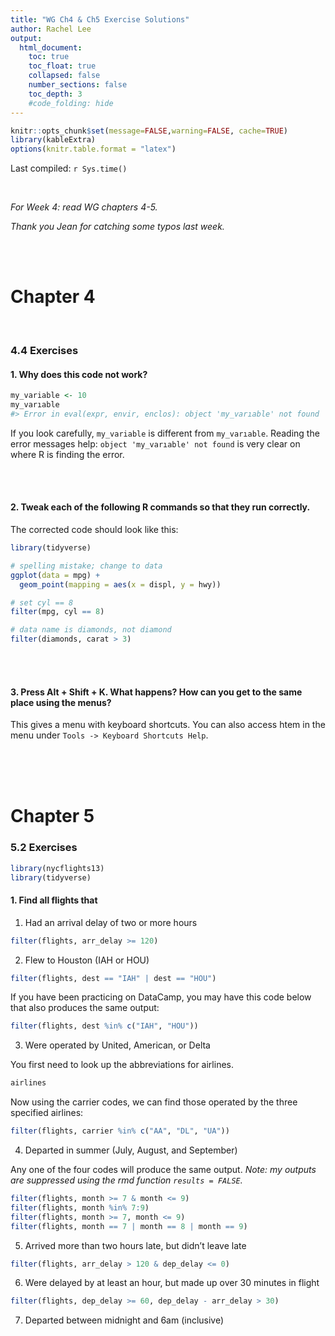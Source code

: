 ```yaml
---
title: "WG Ch4 & Ch5 Exercise Solutions"
author: Rachel Lee
output:
  html_document:
    toc: true
    toc_float: true
    collapsed: false
    number_sections: false
    toc_depth: 3
    #code_folding: hide
---
```


```r
knitr::opts_chunk$set(message=FALSE,warning=FALSE, cache=TRUE)
library(kableExtra)
options(knitr.table.format = "latex")
```

Last compiled: `r Sys.time()`

<br>

*For Week 4: read WG chapters 4-5.*  

*Thank you Jean for catching some typos last week.*

<br>
<br>

# Chapter 4
<br>

### 4.4 Exercises

#### 1. Why does this code not work?
```r
my_variable <- 10
my_varıable
#> Error in eval(expr, envir, enclos): object 'my_varıable' not found
```

If you look carefully, `my_variable` is different from `my_varıable`. Reading the error messages help: `object 'my_varıable' not found` is very clear on where R is finding the error.  

<br>
<br>

#### 2. Tweak each of the following R commands so that they run correctly.

The corrected code should look like this:

```r
library(tidyverse)

# spelling mistake; change to data
ggplot(data = mpg) + 
  geom_point(mapping = aes(x = displ, y = hwy))

# set cyl == 8
filter(mpg, cyl == 8)

# data name is diamonds, not diamond
filter(diamonds, carat > 3)
```

<br>
<br>

#### 3. Press Alt + Shift + K. What happens? How can you get to the same place using the menus?  

This gives a menu with keyboard shortcuts. You can also access htem in the menu under `Tools -> Keyboard Shortcuts Help`.

<br>
<br>
<br>

# Chapter 5

### 5.2 Exercises
```r
library(nycflights13)
library(tidyverse)
```
#### 1. Find all flights that
1. Had an arrival delay of two or more hours
```r
filter(flights, arr_delay >= 120)
```

2. Flew to Houston (IAH or HOU)
```r
filter(flights, dest == "IAH" | dest == "HOU")
```
If you have been practicing on DataCamp, you may have this code below that also produces the same output:
```r
filter(flights, dest %in% c("IAH", "HOU"))
```

3. Were operated by United, American, or Delta  

You first need to look up the abbreviations for airlines.
```r
airlines
```

Now using the carrier codes, we can find those operated by the three specified airlines:
```r
filter(flights, carrier %in% c("AA", "DL", "UA"))
```

4. Departed in summer (July, August, and September)

Any one of the four codes will produce the same output. *Note: my outputs are suppressed using the rmd function `results = FALSE`.*
```r
filter(flights, month >= 7 & month <= 9)
filter(flights, month %in% 7:9)
filter(flights, month >= 7, month <= 9)
filter(flights, month == 7 | month == 8 | month == 9)
```

5. Arrived more than two hours late, but didn’t leave late
```r
filter(flights, arr_delay > 120 & dep_delay <= 0)
```

6. Were delayed by at least an hour, but made up over 30 minutes in flight
```r
filter(flights, dep_delay >= 60, dep_delay - arr_delay > 30)
```

7. Departed between midnight and 6am (inclusive)
```r

```






